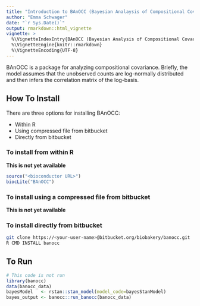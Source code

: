 ```yaml
---
title: "Introduction to BAnOCC (Bayesian Analaysis of Compositional Covariance)"
author: "Emma Schwager"
date: "`r Sys.Date()`"
output: rmarkdown::html_vignette
vignette: >
  %\VignetteIndexEntry{BAnOCC (Bayesian Analysis of Compositional Covariance)}
  %\VignetteEngine{knitr::rmarkdown}
  %\VignetteEncoding{UTF-8}
---
```


BAnOCC is a package for analyzing compositional covariance. Briefly, the model assumes that the unobserved counts are log-normally distributed and then infers the correlation matrix of the log-basis. 

## How To Install
There are three options for installing BAnOCC:

* Within R
* Using compressed file from bitbucket
* Directly from bitbucket

### To install from within R 
**This is not yet available**
```r
source("<bioconductor URL>")
biocLite("BAnOCC")
```

### To install using a compressed file from bitbucket
**This is not yet available**

### To install directly from bitbucket
```bash
git clone https://<your-user-name>@bitbucket.org/biobakery/banocc.git
R CMD INSTALL banocc
```

## To Run
```r
# This code is not run
library(banocc)
data(banocc_data)
bayesModel   <- rstan::stan_model(model_code=bayesStanModel)
bayes_output <- banocc::run_banocc(banocc_data)
```